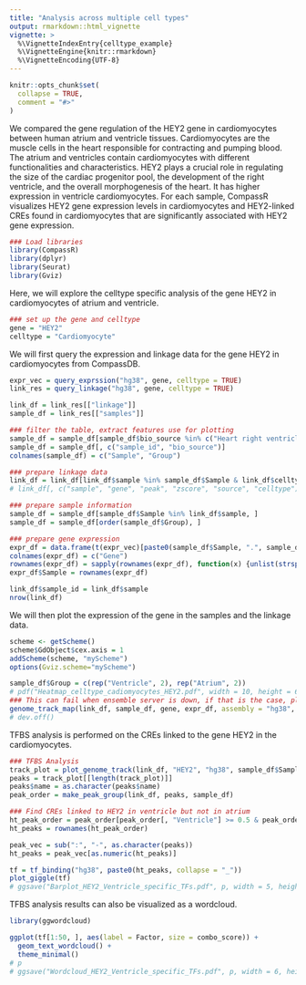 ```yaml
---
title: "Analysis across multiple cell types"
output: rmarkdown::html_vignette
vignette: >
  %\VignetteIndexEntry{celltype_example}
  %\VignetteEngine{knitr::rmarkdown}
  %\VignetteEncoding{UTF-8}
---
```


```r
knitr::opts_chunk$set(
  collapse = TRUE,
  comment = "#>"
)
```

We compared the gene regulation of the HEY2 gene in cardiomyocytes between human atrium and ventricle tissues. Cardiomyocytes are the muscle cells in the heart responsible for contracting and pumping blood. The atrium and ventricles contain cardiomyocytes with different functionalities and characteristics. HEY2 plays a crucial role in regulating the size of the cardiac progenitor pool, the development of the right ventricle, and the overall morphogenesis of the heart. It has higher expression in ventricle cardiomyocytes. For each sample, CompassR visualizes HEY2 gene expression levels in cardiomyocytes and HEY2-linked CREs found in cardiomyocytes that are significantly associated with HEY2 gene expression.


```r
### Load libraries
library(CompassR)
library(dplyr)
library(Seurat)
library(Gviz)
```

Here, we will explore the celltype specific analysis of the gene HEY2 in cardiomyocytes of atrium and ventricle. 
```r
### set up the gene and celltype
gene = "HEY2"
celltype = "Cardiomyocyte"
```

We will first query the expression and linkage data for the gene HEY2 in cardiomyocytes from CompassDB. 
```r
expr_vec = query_exprssion("hg38", gene, celltype = TRUE)
link_res = query_linkage("hg38", gene, celltype = TRUE)

link_df = link_res[["linkage"]]
sample_df = link_res[["samples"]]

### filter the table, extract features use for plotting
sample_df = sample_df[sample_df$bio_source %in% c("Heart right ventricle", "Left cardiac atrium"), ]
sample_df = sample_df[, c("sample_id", "bio_source")]
colnames(sample_df) = c("Sample", "Group")

### prepare linkage data
link_df = link_df[link_df$sample %in% sample_df$Sample & link_df$celltype == celltype, ]
# link_df[, c("sample", "gene", "peak", "zscore", "source", "celltype")]

### prepare sample information
sample_df = sample_df[sample_df$Sample %in% link_df$sample, ]
sample_df = sample_df[order(sample_df$Group), ]

### prepare gene expression
expr_df = data.frame(t(expr_vec)[paste0(sample_df$Sample, ".", sample_df$Sample, ".RNA.", celltype), ])
colnames(expr_df) = c("Gene")
rownames(expr_df) = sapply(rownames(expr_df), function(x) {unlist(strsplit(x, "\\."))[1]})
expr_df$Sample = rownames(expr_df)

link_df$sample_id = link_df$sample
nrow(link_df)
```

We will then plot the expression of the gene in the samples and the linkage data. 
```r
scheme <- getScheme()
scheme$GdObject$cex.axis = 1
addScheme(scheme, "myScheme")
options(Gviz.scheme="myScheme")

sample_df$Group = c(rep("Ventricle", 2), rep("Atrium", 2))
# pdf("Heatmap_celltype_cadiomyocytes_HEY2.pdf", width = 10, height = 6)
### This can fail when ensemble server is down, if that is the case, please try it later
genome_track_map(link_df, sample_df, gene, expr_df, assembly = "hg38", legend.position="left", t = -30, b = 30)
# dev.off()
```

TFBS analysis is performed on the CREs linked to the gene HEY2 in the cardiomyocytes.
```r
### TFBS Analysis
track_plot = plot_genome_track(link_df, "HEY2", "hg38", sample_df$Sample)
peaks = track_plot[[length(track_plot)]]
peaks$name = as.character(peaks$name)
peak_order = make_peak_group(link_df, peaks, sample_df)

### Find CREs linked to HEY2 in ventricle but not in atrium
ht_peak_order = peak_order[peak_order[, "Ventricle"] >= 0.5 & peak_order[, "Atrium"]<0.5, ]
ht_peaks = rownames(ht_peak_order)

peak_vec = sub(":", "-", as.character(peaks))
ht_peaks = peak_vec[as.numeric(ht_peaks)]

tf = tf_binding("hg38", paste0(ht_peaks, collapse = "_"))
plot_giggle(tf)
# ggsave("Barplot_HEY2_Ventricle_specific_TFs.pdf", p, width = 5, height = 5)
```

TFBS analysis results can also be visualized as a wordcloud.
```r
library(ggwordcloud)

ggplot(tf[1:50, ], aes(label = Factor, size = combo_score)) +
  geom_text_wordcloud() +
  theme_minimal()
# p
# ggsave("Wordcloud_HEY2_Ventricle_specific_TFs.pdf", p, width = 6, height = 5)

```

